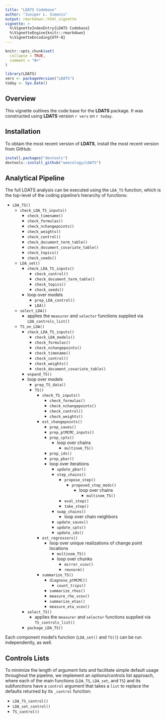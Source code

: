 ---
title: "LDATS Codebase"
author: "Juniper L. Simonis"
output: rmarkdown::html_vignette
vignette: >
  %\VignetteIndexEntry{LDATS Codebase}
  %\VignetteEngine{knitr::rmarkdown}
  %\VignetteEncoding{UTF-8}
---

```{r setup, include=FALSE}
knitr::opts_chunk$set(
  collapse = TRUE,
  comment = "#>"
)
```

```{r, include=FALSE}
library(LDATS)
vers <- packageVersion("LDATS")
today <- Sys.Date()
```

## Overview 

This vignette outlines the code base for the **LDATS** package. It was
constructed using **LDATS** version `r vers` on `r today`.

## Installation

To obtain the most recent version of **LDATS**, install the most recent 
version from GitHub:

```{r, eval=FALSE}
install.packages("devtools")
devtools::install_github("weecology/LDATS")
```

## Analytical Pipeline

The full LDATS analysis can be executed using the `LDA_TS` function,
which is the top-level of the coding pipeline's hierarchy of
functions:

* `LDA_TS()`
  * `check_LDA_TS_inputs()`
    * `check_timename()`
    * `check_formulas()`
    * `check_nchangepoints()`
    * `check_weights()`
    * `check_control()`
    * `check_document_term_table()`
    * `check_document_covariate_table()`	
    * `check_topics()`
    * `check_seeds()`
  * `LDA_set()`
    * `check_LDA_TS_inputs()`
      * `check_control()`
      * `check_document_term_table()`
      * `check_topics()`
      * `check_seeds()`
    * loop over models
      * `prep_LDA_control()`
      * `LDA()`
  * `select_LDA()`
    * applies the `measurer` and `selector` functions supplied via `LDA_controls_list()`
  * `TS_on_LDA()`
    * `check_LDA_TS_inputs()`
      * `check_LDA_models()`
      * `check_formulas()`
      * `check_nchangepoints()`
      * `check_timename()`
      * `check_control()`
      * `check_weights()`
      * `check_document_covariate_table()`	
    * `expand_TS()`
    * loop over models
      * `prep_TS_data()`
      * `TS()`
        * `check_TS_inputs()`
          * `check_formulas()`
          * `check_nchangepoints()`
          * `check_control()`
          * `check_weights()`
        * `est_changepoints()`
          * `prep_saves()`
          * `prep_ptMCMC_inputs()`
          * `prep_cpts()`
            * loop over chains
              * `multinom_TS()`
          * `prep_ids()`
          * `prep_pbar()`
          * loop over iterations
            * `update_pbar()`
            * `step_chains()`
              * `propose_step()`
                * `proposed_step_mods()`
                  * loop over chains
                    * `multinom_TS()`
              * `eval_step()`
              * `take_step()`
            * `swap_chains()`
                * loop over chain neighbors
            * `update_saves()`
            * `update_cpts()`
            * `update_ids()`
        * `est_regressors()`
          * loop over unique realizations of change point locations
            * `multinom_TS()`
            * loop over chunks
              * `mirror_vcov()`
              * `rmvnorm()`
        * `summarize_TS()`
          * `diagnose_ptMCMC()`
            * `count_trips()`
          * `summarize_rhos()`
          * `measure_rho_vcov()`
          * `summarize_etas()`
          * `measure_eta_vcov()`
    * `select_TS()`
      * applies the `measurer` and `selector` functions supplied via `TS_controls_list()`
    * `package_LDA_TS()`

Each component model's function (`LDA_set()` and `TS()`) can be run
independently, as well. 

## Controls Lists

To minimize the length of argument lists and facilitate simple default usage
throughout the pipeline, we implement an options/controls list approach, where
each of the main functions (`LDA_TS`, `LDA_set`, and `TS`) and its subfunctions
have a `control` argument that takes a `list` to replace the defaults returned 
by its `_control` function:

* `LDA_TS_control()`
* `LDA_set_control()`
* `TS_control()`